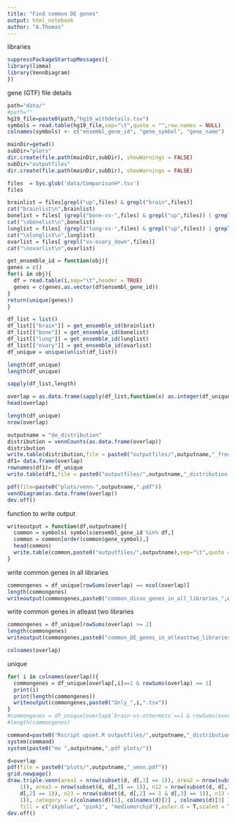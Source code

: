 ```yaml
---
title: "Find common DE genes"
output: html_notebook
author: "A.Thomas"
---
```



libraries
```r
suppressPackageStartupMessages({
library(limma)
library(VennDiagram)
})
```

 gene (GTF) file details
```r
path="data/"
#path=""
hg19_file=paste0(path,"hg19_withdetails.tsv")
symbols = read.table(hg19_file,sep="\t",quote = "",row.names = NULL)
colnames(symbols) <- c("ensembl_gene_id", "gene_symbol", "gene_name")
```



```r
mainDir=getwd()
subDir="plots"
dir.create(file.path(mainDir,subDir), showWarnings = FALSE)
subDir="outputfiles"
dir.create(file.path(mainDir,subDir), showWarnings = FALSE)
```

```r
files  = Sys.glob('data/ComparisonH*.tsv')
files
```

```r
brainlist = files[grepl("up",files) & grepl("brain",files)]
cat("brainlist\n",brainlist)
bonelist = files[ (grepl("bone-vs-",files) & grepl("up",files)) | grepl("vs-bone_down",files)]
cat("\nbonelist\n",bonelist)
lunglist = files[ (grepl("lung-vs-",files) & grepl("up",files)) | grepl("vs-lung_down",files)]
cat("\nlunglist\n",lunglist)
ovarlist = files[ grepl("vs-ovary_down",files)]
cat("\novarlist\n",ovarlist)
```


```r
get_ensemble_id = function(obj){
genes = c()
for(i in obj){
  df = read.table(i,sep="\t",header = TRUE)
  genes = c(genes,as.vector(df$ensembl_gene_id))
}
return(unique(genes))
}
```

```r
df_list = list()
df_list[["brain"]] = get_ensemble_id(brainlist)
df_list[["bone"]] = get_ensemble_id(bonelist)
df_list[["lung"]] = get_ensemble_id(lunglist)
df_list[["ovary"]] = get_ensemble_id(ovarlist)
df_unique = unique(unlist(df_list))

length(df_unique)
length(df_unique)
```

```r
sapply(df_list,length)
```

```r
overlap = as.data.frame(sapply(df_list,function(x) as.integer(df_unique %in% unlist(x))))
head(overlap)
```

```r
length(df_unique)
nrow(overlap)
```

```r
outputname = "de_distribution"
distribution = vennCounts(as.data.frame(overlap))
distribution
write.table(distribution,file = paste0("outputfiles/",outputname,"_freq_summary.txt"),sep = "\t",quote = F,row.names = F)
df1= data.frame(overlap)
rownames(df1)= df_unique
write.table(df1,file = paste0("outputfiles/",outputname,"_distribution.txt"),sep = "\t",quote = F)
```

```r
pdf(file=paste0("plots/venn-",outputname,".pdf"))
vennDiagram(as.data.frame(overlap))
dev.off()
```


 function to write output
```r
writeoutput = function(df,outputname){
  common = symbols[ symbols$ensembl_gene_id %in% df,]
  common = common[order(common$gene_symbol),]
  head(common)
  write.table(common,paste0("outputfiles/",outputname),sep="\t",quote = F,row.names = F)
}

```

 write common genes in all libraries
```r
commongenes = df_unique[rowSums(overlap) == ncol(overlap)]
length(commongenes)
writeoutput(commongenes,paste0("common_disso_genes_in_all_libraries_",outputname,".tsv"))
```


 write common genes in atleast two libraries
```r
commongenes = df_unique[rowSums(overlap) >= 2]
length(commongenes)
writeoutput(commongenes,paste0("common_DE_genes_in_atleasttwo_libraries_",outputname,".tsv"))
```

```r
colnames(overlap)
```

 unique
```r
for( i in colnames(overlap)){
  commongenes = df_unique[overlap[,i]==1 & rowSums(overlap) == 1]
  print(i)
  print(length(commongenes))
  writeoutput(commongenes,paste0("Only_",i,".tsv"))
}
#commongenes = df_unique[overlap$`brain-vs-othermets`==1 & rowSums(overlap) == 1]
#length(commongenes)

```

```r
command=paste0("Rscript upset.R outputfiles/",outputname,"_distribution.txt ",outputname)
system(command)
system(paste0("mv ",outputname,".pdf plots/"))
```



```r
d=overlap
pdf(file = paste0("plots/",outputname,"_venn.pdf"))
grid.newpage()
draw.triple.venn(area1 = nrow(subset(d, d[,1] == 1)), area2 = nrow(subset(d, d[,2] == 
    1)), area3 = nrow(subset(d, d[,3] == 1)), n12 = nrow(subset(d, d[,1] == 1 & 
    d[,2] == 1)), n23 = nrow(subset(d, d[,2] == 1 & d[,3] == 1)), n13 = nrow(subset(d,d[,1] == 1 & d[,3] == 1)), n123 = nrow(subset(d, d[,1] == 1 & d[,2] == 1 & d[,3] == 
    1)), category = c(colnames(d)[1], colnames(d)[2] , colnames(d)[3] ), lty = "blank", 
    fill = c("skyblue", "pink1", "mediumorchid"),euler.d = T,scaled = T)
dev.off()
```


